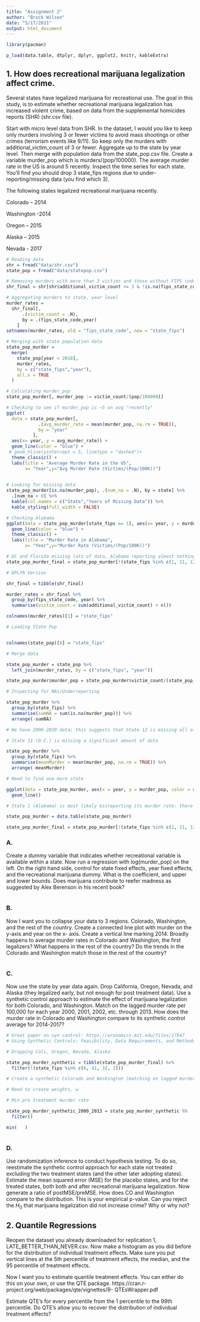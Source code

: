 ```yaml
---
title: "Assignment 2"
author: "Brock Wilson"
date: "5/17/2021"
output: html_document
---
```


```R
library(pacman)

p_load(data.table, dtplyr, dplyr, ggplot2, knitr, kableExtra)
```

## 1. How does recreational marijuana legalization affect crime.

Several states have legalized marijuana for recreational use. The goal in this study, is to estimate whether recreational marijuana legalization has increased violent crime, based on data from the supplemental homicides reports (SHR) (shr.csv file).

Start with micro level data from SHR. In the dataset, I would you like to keep only murders involving 3 or fewer victims to avoid mass shootings or other crimes (terrorism events like 9/11). So keep only the murders with additional_victim_count of 3 or fewer. Aggregate up to the state by year level. Then merge with population data from the state_pop.csv file. Create a variable murder_pop which is murders/(pop/100000). The average murder rate in the US is around 5 recently. Inspect the time series for each state. You’ll find you should drop 3 state_fips regions due to under-reporting/missing data (you find which 3).

The following states legalized recreational marijuana recently.

Colorado – 2014 

Washington -2014 

Oregon – 2015 

Alaska – 2015 

Nevada - 2017

```R

# Reading data
shr = fread("data/shr.csv")
state_pop = fread("data/statepop.csv")

# Removing murders with more than 3 victims and those without FIPS codes
shr_final = shr[shr$additional_victim_count <= 3 & !is.na(fips_state_code),]

# Aggregating murders to state, year level
murder_rates = 
  shr_final[,
      .(victim_count = .N), 
      by = .(fips_state_code,year)
    ]
setnames(murder_rates, old = "fips_state_code", new = "state_fips")

# Merging with state population data 
state_pop_murder = 
  merge(
    state_pop[year < 2018],
    murder_rates, 
    by = c("state_fips","year"), 
    all.x = TRUE
  )

# Calculating murder_pop
state_pop_murder[, murder_pop := victim_count/(pop/100000)]

# Checking to see if murder_pop is ~5 on avg "recently"
ggplot(
  data = state_pop_murder[,
            .(avg_murder_rate = mean(murder_pop, na.rm = TRUE)), 
            by = "year"
          ],
  aes(x= year, y = avg_murder_rate)) +
  geom_line(color = "blue") +
 # geom_hline(yintercept = 5, linetype = "dashed")+
  theme_classic() +
  labs(title = "Average Murder Rate in the US",
       x= "Year",y="Avg Murder Rate (Victims/(Pop/100K))")
  

# Looking for missing data
state_pop_murder[is.na(murder_pop), .(num_na = .N), by = state] %>%
  .[num_na > 0] %>% 
  kable(col.names = c("State","Years of Missing Data")) %>%
  kable_styling(full_width = FALSE)

# Checking Alabama
ggplot(data = state_pop_murder[state_fips == 1], aes(x= year, y = murder_pop)) +
  geom_line(color = "blue") +
  theme_classic() +
  labs(title = "Murder Rate in Alabama",
       x= "Year",y="Murder Rate (Victims/(Pop/100K))")

# DC and Florida missing lots of data, Alabama reporting almost nothing after 2010
state_pop_murder_final = state_pop_murder[!(state_fips %in% c(1, 11, 12)), ]

```


```r
# DPLYR Version

shr_final = tibble(shr_final)

murder_rates = shr_final %>%
  group_by(fips_state_code, year) %>%
  summarise(victim_count = sum(additional_victim_count) + n())

colnames(murder_rates)[1] = "state_fips"

# Loading State Pop


colnames(state_pop)[6] = "state_fips"

# Merge data

state_pop_murder = state_pop %>%
  left_join(murder_rates, by = c("state_fips", "year"))

state_pop_murder$murder_pop = state_pop_murder$victim_count/(state_pop_murder$pop/100000)

# Inspecting for NAs/Underreporting

state_pop_murder %>%
  group_by(state_fips) %>%
  summarise(sumNA = sum(is.na(murder_pop))) %>%
  arrange(-sumNA)

# We have 2000-2020 data; this suggests that State 12 is missing all of its data (Florida)

# State 11 (D.C.) is missing a significant amount of data

state_pop_murder %>%
  group_by(state_fips) %>%
  summarise(meanMurder = mean(murder_pop, na.rm = TRUE)) %>%
  arrange(-meanMurder)

# Need to find one more state

ggplot(data = state_pop_murder, aes(x = year, y = murder_pop, color = state)) +
  geom_line()

# State 1 (Alabama) is most likely misreporting its murder rate: there is a huge discontinuous drop in the rate

state_pop_murder = data.table(state_pop_murder)

state_pop_murder_final = state_pop_murder[!(state_fips %in% c(1, 11, 12)), ]
```

### A. 

Create a dummy variable that indicates whether recreational variable is available within a state. Now run a regression with log(murder_pop) on the left. On the right hand side, control for state fixed effects, year fixed effects, and the recreational marijuana dummy. What is the coefficient, and upper and lower bounds. Does marijuana contribute to reefer madness as suggested by Alex Berenson in his recent book?

```R

```

### B. 

Now I want you to collapse your data to 3 regions. Colorado, Washington, and the rest of the country. Create a connected line plot with murder on the y-axis and year on the x- axis. Create a vertical line marking 2014. Broadly happens to average murder rates in Colorado and Washington, the first legalizers? What happens in the rest of the country? Do the trends in the Colorado and Washington match those in the rest of the country?

```R

```

### C. 

Now use the state by year data again. Drop California, Oregon, Nevada, and Alaska (they legalized early, but not enough for post treatment data). Use a synthetic control approach to estimate the effect of marijuana legalization for both Colorado, and Washington. Match on the lagged murder rate per 100,000 for each year 2000, 2001, 2002, etc. through 2013. How does the murder rate in Colorado and Washington compare to its synthetic control average for 2014-2017?

```R
# Great paper on syn control: https://economics.mit.edu/files/17847
# Using Synthetic Controls: Feasibility, Data Requirements, and Methodological Aspects

# Dropping Cali, Oregon, Nevada, Alaska

state_pop_murder_synthetic = tibble(state_pop_murder_final) %>%
  filter(!(state_fips %in% c(6, 41, 32, 2)))

# Create a synthetic Colorado and Washington (matching on lagged murder rates)

# Need to create weights, w

# Min pre treatment murder rate

state_pop_murder_synthetic_2000_2013 = state_pop_murder_synthetic %%
  filter()

min(   )



```

### D. 

Use randomization inference to conduct hypothesis testing. To do so, reestimate the synthetic control approach for each state not treated excluding the two treatment states (and the other later adopting states). Estimate the mean squared error (MSE) for the placebo states, and for the treated states, both both and after recreational marijuana legalization. Now generate a ratio of postMSE/preMSE. How does CO and Washington compare to the distribution. This is your empirical p-value. Can you reject the $H_0$ that marijuana legalization did not increase crime? Why or why not?

## 2. Quantile Regressions

Reopen the dataset you already downloaded for replication 1, LATE_BETTER_THAN_NEVER.csv. Now make a histogram as you did before for the distribution of individual treatment effects. Make sure you put vertical lines at the 5th percentile of treatment effects, the median, and the 95 percentile of treatment effects.

Now I want you to estimate quantile treatment effects. You can either do this on your own, or use the QTE package. https://cran.r-project.org/web/packages/qte/vignettes/R- QTEsWrapper.pdf

Estimate QTE’s for every percentile from the 1 percentile to the 99th percentile. Do QTE’s allow you to recover the distribution of individual treatment effects?